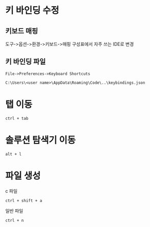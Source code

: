 # 키 바인딩 수정

## 키보드 매핑

도구->옵션->환경->키보드->매핑 구성표에서 자주 쓰는 IDE로 변경

## 키 바인딩 파일

`File->Preferences->Keyboard Shortcuts`

`C:\Users\<user name>\AppData\Roaming\Code\..\keybindings.json`

# 탭 이동

`ctrl + tab`

# 솔루션 탐색기 이동

`alt + l`

# 파일 생성

c 파일

`ctrl + shift + a`

일반 파일

`ctrl + n`
